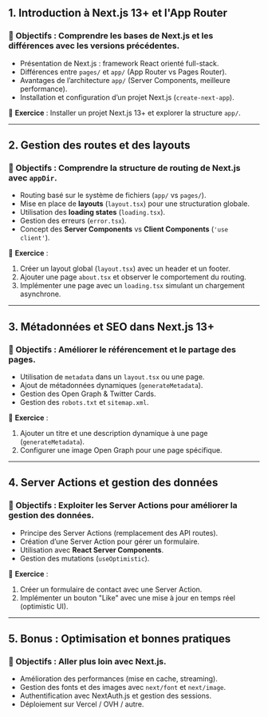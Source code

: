 
## **1. Introduction à Next.js 13+ et l'App Router**  
### 🎯 Objectifs : Comprendre les bases de Next.js et les différences avec les versions précédentes.  
- Présentation de Next.js : framework React orienté full-stack.  
- Différences entre `pages/` et `app/` (App Router vs Pages Router).  
- Avantages de l’architecture `app/` (Server Components, meilleure performance).  
- Installation et configuration d’un projet Next.js (`create-next-app`).  

📌 **Exercice** : Installer un projet Next.js 13+ et explorer la structure `app/`.  

---

## **2. Gestion des routes et des layouts**  
### 🎯 Objectifs : Comprendre la structure de routing de Next.js avec `appDir`.  
- Routing basé sur le système de fichiers (`app/` vs `pages/`).  
- Mise en place de **layouts** (`layout.tsx`) pour une structuration globale.  
- Utilisation des **loading states** (`loading.tsx`).  
- Gestion des erreurs (`error.tsx`).  
- Concept des **Server Components** vs **Client Components** (`'use client'`).  

📌 **Exercice** :  
1. Créer un layout global (`layout.tsx`) avec un header et un footer.  
2. Ajouter une page `about.tsx` et observer le comportement du routing.  
3. Implémenter une page avec un `loading.tsx` simulant un chargement asynchrone.  

---

## **3. Métadonnées et SEO dans Next.js 13+**  
### 🎯 Objectifs : Améliorer le référencement et le partage des pages.  
- Utilisation de `metadata` dans un `layout.tsx` ou une page.  
- Ajout de métadonnées dynamiques (`generateMetadata`).  
- Gestion des Open Graph & Twitter Cards.  
- Gestion des `robots.txt` et `sitemap.xml`.  

📌 **Exercice** :  
1. Ajouter un titre et une description dynamique à une page (`generateMetadata`).  
2. Configurer une image Open Graph pour une page spécifique.  

---

## **4. Server Actions et gestion des données**  
### 🎯 Objectifs : Exploiter les **Server Actions** pour améliorer la gestion des données.  
- Principe des Server Actions (remplacement des API routes).  
- Création d’une Server Action pour gérer un formulaire.  
- Utilisation avec **React Server Components**.  
- Gestion des mutations (`useOptimistic`).  

📌 **Exercice** :  
1. Créer un formulaire de contact avec une Server Action.  
2. Implémenter un bouton "Like" avec une mise à jour en temps réel (optimistic UI).  

---

## **5. Bonus : Optimisation et bonnes pratiques**  
### 🎯 Objectifs : Aller plus loin avec Next.js.  
- Amélioration des performances (mise en cache, streaming).  
- Gestion des fonts et des images avec `next/font` et `next/image`.  
- Authentification avec NextAuth.js et gestion des sessions.  
- Déploiement sur Vercel / OVH / autre.  
